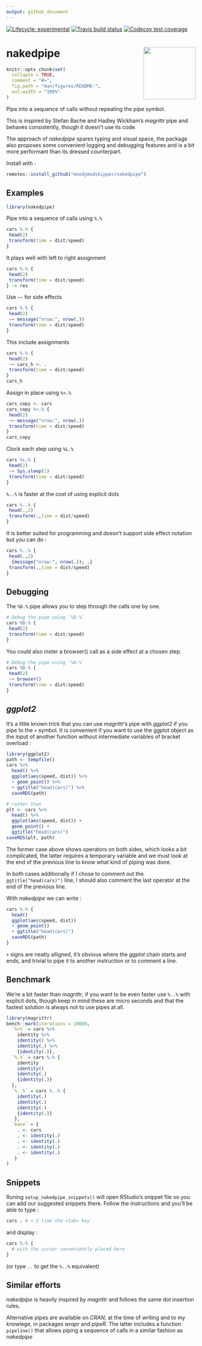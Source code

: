 ```yaml
---
output: github_document
---
```


<!-- badges: start -->
[![Lifecycle: experimental](https://img.shields.io/badge/lifecycle-experimental-orange.svg)](https://www.tidyverse.org/lifecycle/#experimental)
[![Travis build status](https://travis-ci.org/moodymudskipper/nakedpipe.svg?branch=master)](https://travis-ci.org/moodymudskipper/nakedpipe)
[![Codecov test coverage](https://codecov.io/gh/moodymudskipper/nakedpipe/branch/master/graph/badge.svg)](https://codecov.io/gh/moodymudskipper/nakedpipe?branch=master)
<!-- badges: end -->

# nakedpipe <img src='man/figures/logo.png' align="right" height="139" />


```r
knitr::opts_chunk$set(
  collapse = TRUE,
  comment = "#>",
  fig.path = "man/figures/README-",
  out.width = "100%"
)
```

Pipe into a sequence of calls without repeating the pipe symbol.

This is inspired by Stefan Bache and Hadley Wickham's *magrittr* pipe and behaves consistently, though it doesn't use its code. 

The approach of *nakedpipe* spares typing and visual space, the package also
proposes some convenient logging and debugging features and is a bit more
performant than its dressed counterpart.

Install with :

``` r
remotes::install_github("moodymudskipper/nakedpipe")
```

## Examples

```r
library(nakedpipe)
```

Pipe into a sequence of calls using `%.%`

```r
cars %.% {
 head(2)
 transform(time = dist/speed)
}
```

It plays well with left to right assignment

```r
cars %.% {
 head(2)
 transform(time = dist/speed)
} -> res
```

Use `~~` for side effects

```r
cars %.% {
 head(2)
 ~~ message("nrow:", nrow(.))
 transform(time = dist/speed)
}
```

This include assignments

```r
cars %.% {
 head(2)
 ~~ cars_h <- .
 transform(time = dist/speed)
}
cars_h
```

Assign in place using `%<.%`

```r
cars_copy <- cars
cars_copy %<.% {
 head(2)
 ~~ message("nrow:", nrow(.))
 transform(time = dist/speed)
}
cars_copy
```

Clock each step using `%L.%`

```r
cars %L.% {
 head(2)
 ~~ Sys.sleep(1)
 transform(time = dist/speed)
}
```

`%..%` is faster at the cost of using explicit dots

```r
cars %..% {
 head(.,2)
 transform(.,time = dist/speed)
}
```

It is better suited for programming and doesn't support side effect notation
but you can do :

```r
cars %..% {
 head(.,2)
  {message("nrow:", nrow(.)); .}
 transform(.,time = dist/speed)
}
```

## Debugging

The `%D.%` pipe allows you to step through the calls one by one.

```r
# Debug the pipe using `%D.%`
cars %D.% {
 head(2)
 transform(time = dist/speed)
}
```

You could also inster a browser() call as a side effect at a chosen step.

```r
# Debug the pipe using `%D.%`
cars %D.% {
 head(2)
 ~~ browser()
 transform(time = dist/speed)
}
```

## *ggplot2*

It's a little known trick that you can use *magrittr*'s pipe with *ggplot2* if you pipe
to the `+` symbol. It is convenient if you want to use the ggplot object
as the input of another function without intermediate variables of bracket
overload :

```r
library(ggplot2)
path <- tempfile()
cars %>%
  head() %>% 
  ggplot(aes(speed, dist)) %>%
  + geom_point() %>%
  + ggtitle("head(cars)") %>%
  saveRDS(path)

# rather than 
plt <- cars %>%
  head() %>% 
  ggplot(aes(speed, dist)) + 
  geom_point() +
  ggtitle("head(cars)")
saveRDS(plt, path)
```

The former case above shows operators on both sides, which looks a bit complicated,
the latter requires a temporary variable and we must look at the end of the
previous line to know what kind of piping was done.

In both cases additionally if I chose to comment out the `ggtitle("head(cars)")` line, I should
also comment the last operator at the end of the previous line.

With *nakedpipe* we can write :

```r
cars %.% {
  head()
  ggplot(aes(speed, dist))
  + geom_point()
  + ggtitle("head(cars)")
  saveRDS(path)
}
```

`+` signs are neatly alligned, it's obvious where the *ggplot* chain starts and
ends, and trivial to pipe it to another instruction or to comment a line.

## Benchmark

We're a bit faster than *magrittr*, if you want to be even faster use `%..%` with
explicit dots, though keep in mind these are micro seconds and that the fastest
solution is always not to use pipes at all.

```r
library(magrittr)
bench::mark(iterations = 10000,
  `%>%` = cars %>% 
    identity %>%
    identity() %>%
    identity(.) %>%
    {identity(.)},
  `%.%` = cars %.% {
    identity
    identity()
    identity(.)
    {identity(.)}
  },
  `%..%` = cars %..% {
    identity(.)
    identity(.)
    identity(.)
    {identity(.)}
   },
  `base` = {
    . <- cars
    . <- identity(.)
    . <- identity(.)
    . <- identity(.)
    . <- identity(.)
   }
)
```

## Snippets

Runing `setup_nakedpipe_snippets()` will open RStudio's snippet file so you
can add our suggested snippets there. Follow the instructions and you'll be able to type :

```r
cars . # + 2 time the <tab> key
```

and display : 

```r
cars %.% {
  # with the cursor conveniently placed here
}
```

(or type `..` to get the `%..%` equivalent)

## Similar efforts

*nakedpipe* is heavily inspired by *magrittr* and follows the same dot insertion
rules.

Alternative pipes are available on *CRAN*, at the time of writing and to my knowlege,
in packages *wrapr* and *pipeR*. The latter includes a function `pipeline()` that
allows piping a sequence of calls in a similar fashion as *nakedpipe*

